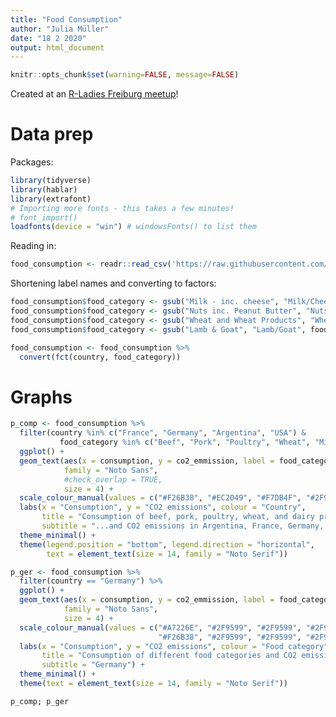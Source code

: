```yaml
---
title: "Food Consumption"
author: "Julia Müller"
date: "18 2 2020"
output: html_document
---
```

```r
knitr::opts_chunk$set(warning=FALSE, message=FALSE)
```


Created at an [R-Ladies Freiburg meetup](https://www.meetup.com/rladies-freiburg/)!


# Data prep

Packages:
```r
library(tidyverse)
library(hablar)
library(extrafont)
# Importing more fonts - this takes a few minutes!
# font_import() 
loadfonts(device = "win") # windowsFonts() to list them
```

Reading in:
```r
food_consumption <- readr::read_csv('https://raw.githubusercontent.com/rfordatascience/tidytuesday/master/data/2020/2020-02-18/food_consumption.csv')
```

Shortening label names and converting to factors:
```r
food_consumption$food_category <- gsub("Milk - inc. cheese", "Milk/Cheese", food_consumption$food_category)
food_consumption$food_category <- gsub("Nuts inc. Peanut Butter", "Nuts", food_consumption$food_category)
food_consumption$food_category <- gsub("Wheat and Wheat Products", "Wheat", food_consumption$food_category)
food_consumption$food_category <- gsub("Lamb & Goat", "Lamb/Goat", food_consumption$food_category)

food_consumption <- food_consumption %>% 
  convert(fct(country, food_category))
```

# Graphs
```r
p_comp <- food_consumption %>% 
  filter(country %in% c("France", "Germany", "Argentina", "USA") &
           food_category %in% c("Beef", "Pork", "Poultry", "Wheat", "Milk/Cheese")) %>%  
  ggplot() + 
  geom_text(aes(x = consumption, y = co2_emmission, label = food_category, colour = country), 
            family = "Noto Sans",
            #check_overlap = TRUE,
            size = 4) + 
  scale_colour_manual(values = c("#F26B38", "#EC2049", "#F7DB4F", "#2F9599")) +
  labs(x = "Consumption", y = "CO2 emissions", colour = "Country",
       title = "Consumption of beef, pork, poultry, wheat, and dairy products",
       subtitle = "...and CO2 emissions in Argentina, France, Germany, and the US") +
  theme_minimal() + 
  theme(legend.position = "bottom", legend.direction = "horizontal",
        text = element_text(size = 14, family = "Noto Serif"))

p_ger <- food_consumption %>% 
  filter(country == "Germany") %>%  
  ggplot() + 
  geom_text(aes(x = consumption, y = co2_emmission, label = food_category, colour = food_category), 
            family = "Noto Sans",
            size = 4) + 
  scale_colour_manual(values = c("#A7226E", "#2F9599", "#2F9599", "#2F9599", "#EC2049", "#2F9599", 
                                 "#F26B38", "#2F9599", "#2F9599", "#2F9599", "#F7DB4F")) +
  labs(x = "Consumption", y = "CO2 emissions", colour = "Food category",
       title = "Consumption of different food categories and CO2 emissions",
       subtitle = "Germany") +
  theme_minimal() + 
  theme(text = element_text(size = 14, family = "Noto Serif"))

p_comp; p_ger
```

